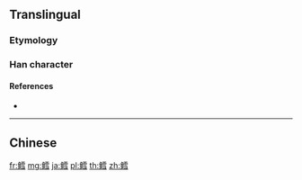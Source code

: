 {{character info/new}}
{{also|鱈}}
==Translingual==

===Etymology===
{{Han simp|鱈|f=魚|t=鱼}}

===Han character===
{{Han char|rn=195|rad=鱼|as=11|sn=19|four=|canj=NMMBS|ids=⿰鱼雪}}

====References====
* {{Han ref|kx=1480.511|hdz=74710.040|uh=9CD5|ud=40149}}

----

==Chinese==
{{zh-see|鱈}}

[[fr:鳕]]
[[mg:鳕]]
[[ja:鳕]]
[[pl:鳕]]
[[th:鳕]]
[[zh:鳕]]